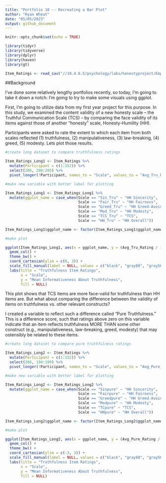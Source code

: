 ```yaml
---
title: "Portfolio 10 -- Recreating a Bar Plot"
author: "Ryan Wheat"
date: "05/05/2023"
output: github_document
---
```


```r
knitr::opts_chunk$set(echo = TRUE)
```

```r
library(tidyr)
library(tidyverse)
library(dplyr)
library(haven)
library(gt)
```


```r

Item_Ratings <- read_sav("//10.4.6.5/psychology/labs/honestyproject/Empirical Activities/Item-ratings/Data/Item Ratings.sav")

```

##Background

I've done some relatively lengthy portfolios recently, so today, I'm going to take it down a notch: I'm going to try to make some visuals using ggplot.

First, I'm going to utilize data from my first year project for this purpose. In this study, we examined the content validity of a new honesty scale -- the Truthful Communication Scale (TCS) -- by comparing the face validity of its items against those of another "honesty" scale, Honesty-Humility (HH). 

Participants were asked to rate the extent to which each item from both scales reflected (1) truthfulness, (2) manipulativeness, (3) law-breaking, (4) greed, (5) modesty. Lets plot those results.

```r

#create long dataset to compare truthfulness ratings

Item_Ratings_Long1 <- Item_Ratings %>%
  mutate(Participant = c(1:152)) %>%
  select(206, 200:205) %>%
  pivot_longer(!Participant, names_to = "Scale", values_to = "Avg_Tru_Rating")

#make new variable with better label for plotting

Item_Ratings_Long1 <- Item_Ratings_Long1 %>%
  mutate(ggplot_name = case_when(Scale == "Sin_Tru" ~ "HH Sincerity",
                                 Scale == "Fair_Tru" ~ "HH Fairness",
                                 Scale == "Greed_Tru" ~ "HH Greed-Avoidance",
                                 Scale == "Mod_Tru" ~ "HH Modesty",
                                 Scale == "TCS_Tru" ~ "TCS",
                                 Scale == "HH_Tru" ~ "HH Overall"))

Item_Ratings_Long1$ggplot_name <- factor(Item_Ratings_Long1$ggplot_name, levels = c("TCS", "HH Sincerity", "HH Fairness", "HH Greed-Avoidance", "HH Modesty", "HH Overall"))

#make plot

ggplot(Item_Ratings_Long1, aes(x = ggplot_name, y = (Avg_Tru_Rating / 152), fill = ggplot_name)) +
  geom_col() +
  theme_bw() +
  coord_cartesian(ylim = c(0, 3)) +
  scale_fill_manual(label = NULL, values = c("black", "gray80", "gray56", "gray63", "gray50", "gray75")) +
  labs(title = "Truthfulness Item Ratings",
       x = "Scale",
       y = "Mean Informativeness About Truthfulness",
       fill = NULL)
```

This plot shows that TCS items are more face-valid for truthfulness than HH items are. But what about comparing the difference between the validity of items on truthfulness vs. other relevant constructs?

I created a variable to reflect such a difference called "Pure Truthfulness." This is a difference score, such that ratings above zero on this variable indicate that an item reflects truthfulness MORE THAN some other construct (e.g., manipulativeness, law-breaking, greed, modesty) that may ostensibly be related to these items.

```r

#create long dataset to compare pure truthfulness ratings

Item_Ratings_Long2 <- Item_Ratings %>%
  mutate(Participant = c(1:152)) %>%
  select(206, 194:199) %>%
  pivot_longer(!Participant, names_to = "Scale", values_to = "Avg_Pure_Rating")

#make new variable with better label for plotting

Item_Ratings_Long2 <- Item_Ratings_Long2 %>%
  mutate(ggplot_name = case_when(Scale == "Sinpure" ~ "HH Sincerity",
                                 Scale == "Fairpure" ~ "HH Fairness",
                                 Scale == "Greedpure" ~ "HH Greed-Avoidance",
                                 Scale == "Modpure" ~ "HH Modesty",
                                 Scale == "TCpure" ~ "TCS",
                                 Scale == "HHpure" ~ "HH Overall"))

Item_Ratings_Long2$ggplot_name <- factor(Item_Ratings_Long2$ggplot_name, levels = c("TCS", "HH Sincerity", "HH Fairness", "HH Greed-Avoidance", "HH Modesty", "HH Overall"))

#make plot

ggplot(Item_Ratings_Long2, aes(x = ggplot_name, y = (Avg_Pure_Rating / 152), fill = ggplot_name)) +
  geom_col() +
  theme_bw() +
  coord_cartesian(ylim = c(-3, 3)) +
  scale_fill_manual(label = NULL, values = c("black", "gray80", "gray56", "gray63", "gray50", "gray75")) +
  labs(title = "Truthfulness Item Ratings",
       x = "Scale",
       y = "Mean Informativeness About Truthfulness",
       fill = NULL)
```


